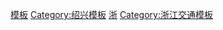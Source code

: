 {{template category
| description = 与[[绍兴轨道交通|绍兴轨道交通]]相关的[[Wikipedia:模板|模板]]
}}
[[Category:绍兴轨道交通|模板]]
[[Category:绍兴模板|Category:绍兴模板]]
[[Category:中国城市轨道交通模板|浙]]
[[Category:浙江交通模板|Category:浙江交通模板]]